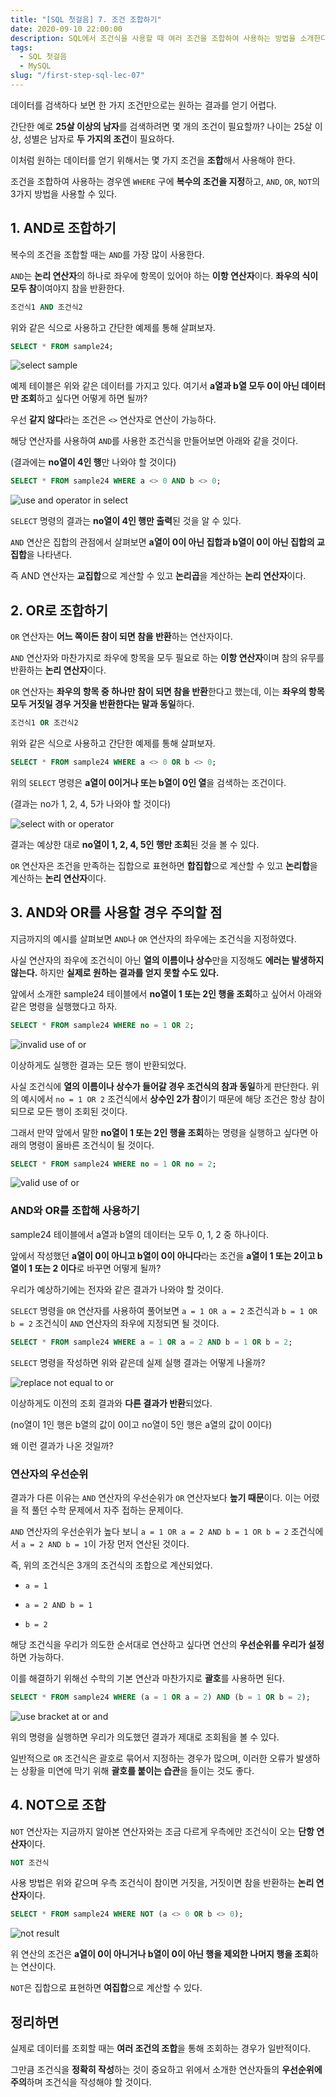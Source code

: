 ```yaml
---
title: "[SQL 첫걸음] 7. 조건 조합하기"
date: 2020-09-10 22:00:00
description: SQL에서 조건식을 사용할 때 여러 조건을 조합하여 사용하는 방법을 소개한다.
tags:
  - SQL 첫걸음
  - MySQL
slug: "/first-step-sql-lec-07"
---
```


데이터를 검색하다 보면 한 가지 조건만으로는 원하는 결과를 얻기 어렵다.

간단한 예로 **25살 이상의 남자**를 검색하려면 몇 개의 조건이 필요할까? 나이는 25살 이상, 성별은 남자로 **두 가지의 조건**이 필요하다.

이처럼 원하는 데이터를 얻기 위해서는 몇 가지 조건을 **조합**해서 사용해야 한다.

조건을 조합하여 사용하는 경우엔 `WHERE` 구에 **복수의 조건을 지정**하고, `AND`, `OR`, `NOT`의 3가지 방법을 사용할 수 있다.

## 1. AND로 조합하기

복수의 조건을 조합할 때는 `AND`를 가장 많이 사용한다.

`AND`는 **논리 연산자**의 하나로 좌우에 항목이 있어야 하는 **이항 연산자**이다. **좌우의 식이 모두 참**이여야지 참을 반환한다.

```sql
조건식1 AND 조건식2
```

위와 같은 식으로 사용하고 간단한 예제를 통해 살펴보자.

```sql
SELECT * FROM sample24;
```

![select sample](./select-sample24.png)

예제 테이블은 위와 같은 데이터를 가지고 있다. 여기서 **a열과 b열 모두 0이 아닌 데이터만 조회**하고 싶다면 어떻게 하면 될까?

우선 **같지 않다**라는 조건은 `<>` 연산자로 연산이 가능하다.

해당 연산자를 사용하여 `AND`를 사용한 조건식을 만들어보면 아래와 같을 것이다.

(결과에는 **no열이 4인 행**만 나와야 할 것이다)

```sql
SELECT * FROM sample24 WHERE a <> 0 AND b <> 0;
```

![use and operator in select](./and-result.png)

`SELECT` 명령의 결과는 **no열이 4인 행만 출력**된 것을 알 수 있다.

`AND` 연산은 집합의 관점에서 살펴보면 **a열이 0이 아닌 집합과 b열이 0이 아닌 집합의 교집합**을 나타낸다.

즉 AND 연산자는 **교집합**으로 계산할 수 있고 **논리곱**을 계산하는 **논리 연산자**이다.

## 2. OR로 조합하기

`OR` 연산자는 **어느 쪽이든 참이 되면 참을 반환**하는 연산자이다.

`AND` 연산자와 마찬가지로 좌우에 항목을 모두 필요로 하는 **이항 연산자**이며 참의 유무를 반환하는 **논리 연산자**이다.

`OR` 연산자는 **좌우의 항목 중 하나만 참이 되면 참을 반환**한다고 했는데, 이는 **좌우의 항목 모두 거짓일 경우 거짓을 반환한다는 말과 동일**하다.

```sql
조건식1 OR 조건식2
```

위와 같은 식으로 사용하고 간단한 예제를 통해 살펴보자.

```sql
SELECT * FROM sample24 WHERE a <> 0 OR b <> 0;
```

위의 `SELECT` 명령은 **a열이 0이거나 또는 b열이 0인 열**을 검색하는 조건이다.

(결과는 no가 1, 2, 4, 5가 나와야 할 것이다)

![select with or operator](./or-result.png)

결과는 예상한 대로 **no열이 1, 2, 4, 5인 행만 조회**된 것을 볼 수 있다.

`OR` 연산자은 조건을 만족하는 집합으로 표현하면 **합집합**으로 계산할 수 있고 **논리합**을 계산하는 **논리 연산자**이다.

## 3. AND와 OR를 사용할 경우 주의할 점

지금까지의 예시를 살펴보면 `AND`나 `OR` 연산자의 좌우에는 조건식을 지정하였다.

사실 연산자의 좌우에 조건식이 아닌 **열의 이름이나 상수**만을 지정해도 **에러는 발생하지 않는다.** 하지만 **실제로 원하는 결과를 얻지 못할 수도 있다.**

앞에서 소개한 sample24 테이블에서 **no열이 1 또는 2인 행을 조회**하고 싶어서 아래와 같은 명령을 실행했다고 하자.

```sql
SELECT * FROM sample24 WHERE no = 1 OR 2;
```

![invalid use of or](./invalid-or.png)

이상하게도 실행한 결과는 모든 행이 반환되었다.

사실 조건식에 **열의 이름이나 상수가 들어갈 경우 조건식의 참과 동일**하게 판단한다. 위의 예시에서 `no = 1 OR 2` 조건식에서 **상수인 2가 참**이기 때문에 해당 조건은 항상 참이 되므로 모든 행이 조회된 것이다.

그래서 만약 앞에서 말한 **no열이 1 또는 2인 행을 조회**하는 명령을 실행하고 싶다면 아래의 명령이 올바른 조건식이 될 것이다.

```sql
SELECT * FROM sample24 WHERE no = 1 OR no = 2;
```

![valid use of or](./valid-or.png)

### AND와 OR를 조합해 사용하기

sample24 테이블에서 a열과 b열의 데이터는 모두 0, 1, 2 중 하나이다.

앞에서 작성했던 **a열이 0이 아니고 b열이 0이 아니다**라는 조건을 **a열이 1 또는 2이고 b열이 1 또는 2 이다**로 바꾸면 어떻게 될까?

우리가 예상하기에는 전자와 같은 결과가 나와야 할 것이다.

`SELECT` 명령을 `OR` 연산자를 사용하여 풀어보면 `a = 1 OR a = 2` 조건식과 `b = 1 OR b = 2` 조건식이 `AND` 연산자의 좌우에 지정되면 될 것이다.

```sql
SELECT * FROM sample24 WHERE a = 1 OR a = 2 AND b = 1 OR b = 2;
```

`SELECT` 명령을 작성하면 위와 같은데 실제 실행 결과는 어떻게 나올까?

![replace not equal to or](./not-equal-to-or.png)

이상하게도 이전의 조회 결과와 **다른 결과가 반환**되었다.

(no열이 1인 행은 b열의 값이 0이고 no열이 5인 행은 a열의 값이 0이다)

왜 이런 결과가 나온 것일까?

### 연산자의 우선순위

결과가 다른 이유는 `AND` 연산자의 우선순위가 `OR` 연산자보다 **높기 때문**이다. 이는 어렸을 적 풀던 수학 문제에서 자주 접하는 문제이다.

`AND` 연산자의 우선순위가 높다 보니 `a = 1 OR a = 2 AND b = 1 OR b = 2` 조건식에서 `a = 2 AND b = 1`이 가장 먼저 연산된 것이다.

즉, 위의 조건식은 3개의 조건식의 조합으로 계산되었다.

- `a = 1`

- `a = 2 AND b = 1`

- `b = 2`

해당 조건식을 우리가 의도한 순서대로 연산하고 싶다면 연산의 **우선순위를 우리가 설정**하면 가능하다.

이를 해결하기 위해선 수학의 기본 연산과 마찬가지로 **괄호**를 사용하면 된다.

```sql
SELECT * FROM sample24 WHERE (a = 1 OR a = 2) AND (b = 1 OR b = 2);
```

![use bracket at or and](./use-bracket.png)

위의 명령을 실행하면 우리가 의도했던 결과가 제대로 조회됨을 볼 수 있다.

일반적으로 `OR` 조건식은 괄호로 묶어서 지정하는 경우가 많으며, 이러한 오류가 발생하는 상황을 미연에 막기 위해 **괄호를 붙이는 습관**을 들이는 것도 좋다.

## 4. NOT으로 조합

`NOT` 연산자는 지금까지 알아본 연산자와는 조금 다르게 우측에만 조건식이 오는 **단항 연산자**이다.

```sql
NOT 조건식
```

사용 방법은 위와 같으며 우측 조건식이 참이면 거짓을, 거짓이면 참을 반환하는 **논리 연산자**이다.

```sql
SELECT * FROM sample24 WHERE NOT (a <> 0 OR b <> 0);
```

![not result](./not-result.png)

위 연산의 조건은 **a열이 0이 아니거나 b열이 0이 아닌 행을 제외한 나머지 행을 조회**하는 연산이다.

`NOT`은 집합으로 표현하면 **여집합**으로 계산할 수 있다.

## 정리하면

실제로 데이터를 조회할 때는 **여러 조건의 조합**을 통해 조회하는 경우가 일반적이다.

그만큼 조건식을 **정확히 작성**하는 것이 중요하고 위에서 소개한 연산자들의 **우선순위에 주의**하며 조건식을 작성해야 할 것이다.